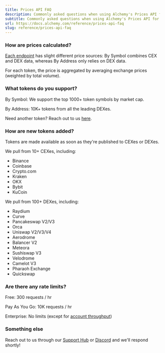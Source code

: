 ```yaml
---
title: Prices API FAQ
description: Commonly asked questions when using Alchemy's Prices API for fungible token prices.
subtitle: Commonly asked questions when using Alchemy's Prices API for fungible token prices.
url: https://docs.alchemy.com/reference/prices-api-faq
slug: reference/prices-api-faq
---
```


### How are prices calculated?

[Each endpoint](/reference/prices-api-quickstart#endpoints) has slight different price sources: By Symbol combines CEX and DEX data, whereas By Address only relies on DEX data.

For each token, the price is aggregated by averaging exchange prices (weighted by total volume).

### What tokens do you support?

By Symbol: We support the top 1000+ token symbols by market cap.

By Address: 10K+ tokens from all the leading DEXes.

Need another token? Reach out to us [here](https://www.alchemy.com/support).

### How are new tokens added?

Tokens are made available as soon as they're published to CEXes or DEXes.

We pull from 10+ CEXes, including:

* Binance
* Coinbase
* Crypto.com
* Kraken
* OKX
* Bybit
* KuCoin

We pull from 100+ DEXes, including:

* Raydium
* Curve
* Pancakeswap V2/V3
* Orca
* Uniswap V2/V3/V4
* Aerodrome
* Balancer V2
* Meteora
* Sushiswap V3
* Velodrome
* Camelot V3
* Pharaoh Exchange
* Quickswap

### Are there any rate limits?

Free: 300 requests / hr

Pay As You Go: 10K requests / hr

Enterprise: No limits (except for [account throughput](/reference/throughput))

### Something else

Reach out to us through our [Support Hub](https://www.alchemy.com/support) or [Discord](https://discord.com/invite/alchemyplatform) and we'll respond shortly!
